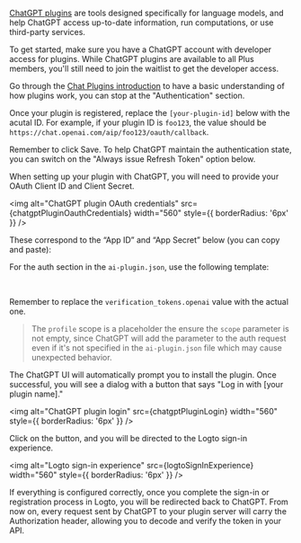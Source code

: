 

<Steps>

<Step title="Prerequisites">

[ChatGPT plugins](https://openai.com/blog/chatgpt-plugins) are tools designed specifically for language models, and help ChatGPT access up-to-date information, run computations, or use third-party services.

To get started, make sure you have a ChatGPT account with developer access for plugins. While ChatGPT plugins are available to all Plus members, you'll still need to join the waitlist to get the developer access.

Go through the [Chat Plugins introduction](https://platform.openai.com/docs/plugins/introduction) to have a basic understanding of how plugins work, you can stop at the "Authentication" section.

</Step>

<Step title="Fill out the redirect URI">

Once your plugin is registered, replace the `[your-plugin-id]` below with the acutal ID. For example, if your plugin ID is `foo123`, the value should be `https://chat.openai.com/aip/foo123/oauth/callback`.

<UriInputField name="redirectUris" defaultValue="https://chat.openai.com/aip/[your-plugin-id]/oauth/callback" />

Remember to click Save. To help ChatGPT maintain the authentication state, you can switch on the "Always issue Refresh Token" option below.

<AlwaysIssueRefreshToken />

</Step>

<Step title="Configure your plugin">

When setting up your plugin with ChatGPT, you will need to provide your OAuth Client ID and Client Secret.

<img alt="ChatGPT plugin OAuth credentials" src={chatgptPluginOauthCredentials} width="560" style={{ borderRadius: '6px' }} />

These correspond to the “App ID” and “App Secret” below (you can copy and paste):

<ClientBasics />

For the auth section in the `ai-plugin.json`, use the following template:

<AiPluginJson />

<br/>

<CustomDomainEndpointNotice />

Remember to replace the `verification_tokens.openai` value with the actual one.

> The `profile` scope is a placeholder the ensure the `scope` parameter is not empty, since ChatGPT will add the parameter to the auth request even if it's not specified in the `ai-plugin.json` file which may cause unexpected behavior.

</Step>

<Step title="Test the authentication flow">

The ChatGPT UI will automatically prompt you to install the plugin. Once successful, you will see a dialog with a button that says "Log in with [your plugin name]."

<img alt="ChatGPT plugin login" src={chatgptPluginLogin} width="560" style={{ borderRadius: '6px' }} />

Click on the button, and you will be directed to the Logto sign-in experience.

<img alt="Logto sign-in experience" src={logtoSignInExperience} width="560" style={{ borderRadius: '6px' }} />

If everything is configured correctly, once you complete the sign-in or registration process in Logto, you will be redirected back to ChatGPT. From now on, every request sent by ChatGPT to your plugin server will carry the Authorization header, allowing you to decode and verify the token in your API.

</Step>

</Steps>
